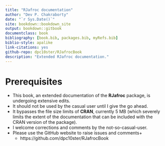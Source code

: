 ```yaml
--- 
title: "RJafroc documentation"
author: "Dev P. Chakraborty"
date: "`r Sys.Date()`"
site: bookdown::bookdown_site
output: bookdown::gitbook
documentclass: book
bibliography: [book.bib, packages.bib, myRefs.bib]
biblio-style: apalike
link-citations: yes
github-repo: dpc10ster/RJafrocBook
description: "Extended RJafroc documentation."
---
```


# Prerequisites
* This book, an extended documentation of the __RJafroc__ package, is undergoing extensive edits. 
* It should not be used by the casual user until I give the go ahead.
* It bypasses the file size limits of __CRAN__, currently 5 MB (which severely limits the extent of the documentation that can be included with the CRAN version of the package).
* I welcome corrections and comments by the not-so-casual-user.
* Please use the GitHub website to raise issues and comments+ 
    + https://github.com/dpc10ster/RJafrocBook